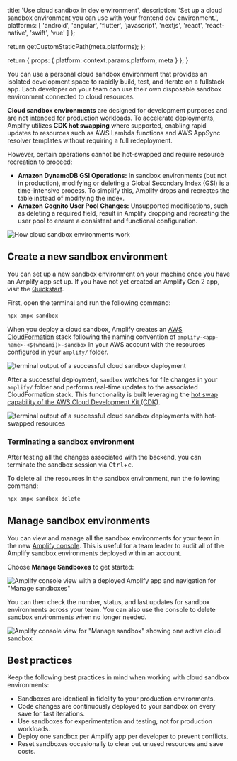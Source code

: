 
  title: 'Use cloud sandbox in dev environment',
  description: 'Set up a cloud sandbox environment you can use with your frontend dev environment.',
  platforms: [
    'android',
    'angular',
    'flutter',
    'javascript',
    'nextjs',
    'react',
    'react-native',
    'swift',
    'vue'
  ]
};

  return getCustomStaticPath(meta.platforms);
};

  return {
    props: {
      platform: context.params.platform,
      meta
    }
  };
}

You can use a personal cloud sandbox environment that provides an isolated development space to rapidly build, test, and iterate on a fullstack app. Each developer on your team can use their own disposable sandbox environment connected to cloud resources.


**Cloud sandbox environments** are designed for development purposes and are not intended for production workloads. To accelerate deployments, Amplify utilizes **CDK hot swapping** where supported, enabling rapid updates to resources such as AWS Lambda functions and AWS AppSync resolver templates without requiring a full redeployment.  

However, certain operations cannot be hot-swapped and require resource recreation to proceed:  

- **Amazon DynamoDB GSI Operations:** In sandbox environments (but not in production), modifying or deleting a Global Secondary Index (GSI) is a time-intensive process. To simplify this, Amplify drops and recreates the table instead of modifying the index.  
- **Amazon Cognito User Pool Changes:** Unsupported modifications, such as deleting a required field, result in Amplify dropping and recreating the user pool to ensure a consistent and functional configuration.



![How cloud sandbox environments work](/images/gen2/how-amplify-works/sandbox.png)

## Create a new sandbox environment

You can set up a new sandbox environment on your machine once you have an Amplify app set up. If you have not yet created an Amplify Gen 2 app, visit the [Quickstart](/[platform]/start/quickstart).

First, open the terminal and run the following command:

```bash title="Terminal" showLineNumbers={false}
npx ampx sandbox
```

When you deploy a cloud sandbox, Amplify creates an [AWS CloudFormation](https://aws.amazon.com/cloudformation/) stack following the naming convention of `amplify-<app-name>-<$(whoami)>-sandbox` in your AWS account with the resources configured in your `amplify/` folder.

![terminal output of a successful cloud sandbox deployment](/images/gen2/sandbox/sandbox1.png)

After a successful deployment, `sandbox` watches for file changes in your `amplify/` folder and performs real-time updates to the associated CloudFormation stack. This functionality is built leveraging the [hot swap capability of the AWS Cloud Development Kit (CDK)](https://docs.aws.amazon.com/cdk/v2/guide/cli.html#cli-deploy-hotswap).

![terminal output of a successful cloud sandbox deployments with hot-swapped resources](/images/gen2/sandbox/sandbox2.png)

### Terminating a sandbox environment

After testing all the changes associated with the backend, you can terminate the sandbox session via <kbd>Ctrl</kbd>+<kbd>c</kbd>.

To delete all the resources in the sandbox environment, run the following command:

```bash title="Terminal" showLineNumbers={false}
npx ampx sandbox delete
```

## Manage sandbox environments

You can view and manage all the sandbox environments for your team in the new [Amplify console](https://us-east-1.console.aws.amazon.com/amplify/apps/sandboxes). This is useful for a team leader to audit all of the Amplify sandbox environments deployed within an account.

Choose **Manage Sandboxes** to get started:

![Amplify console view with a deployed Amplify app and navigation for "Manage sandboxes"](/images/gen2/sandbox/sandbox4.png)

You can then check the number, status, and last updates for sandbox environments across your team. You can also use the console to delete sandbox environments when no longer needed.

![Amplify console view for "Manage sandbox" showing one active cloud sandbox](/images/gen2/sandbox/sandbox5.png)

## Best practices

Keep the following best practices in mind when working with cloud sandbox environments:

- Sandboxes are identical in fidelity to your production environments.
- Code changes are continuously deployed to your sandbox on every save for fast iterations.
- Use sandboxes for experimentation and testing, not for production workloads.
- Deploy one sandbox per Amplify app per developer to prevent conflicts.
- Reset sandboxes occasionally to clear out unused resources and save costs.

